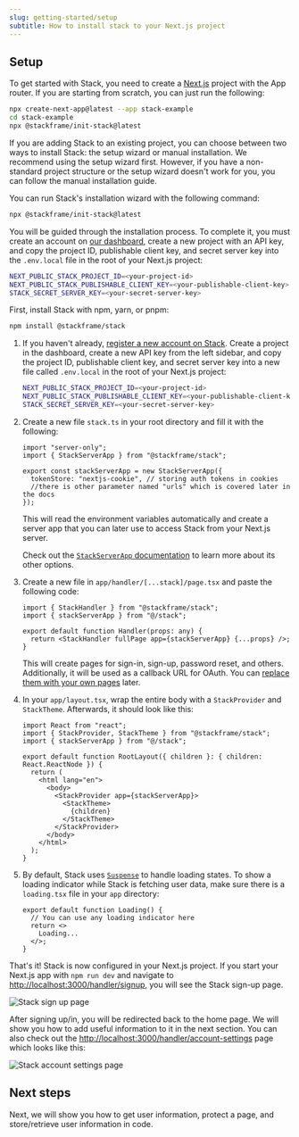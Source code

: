 ```yaml
---
slug: getting-started/setup
subtitle: How to install stack to your Next.js project
---
```


## Setup

To get started with Stack, you need to create a [Next.js](https://nextjs.org/docs) project with the App router. If you are starting from scratch, you can just run the following:
  
```sh title="Terminal"
npx create-next-app@latest --app stack-example
cd stack-example
npx @stackframe/init-stack@latest
```

If you are adding Stack to an existing project, you can choose between two ways to install Stack: the setup wizard or manual installation. We recommend using the setup wizard first. However, if you have a non-standard project structure or the setup wizard doesn't work for you, you can follow the manual installation guide.

<Tabs>
  <Tab title="Setup wizard (Recommended)">

You can run Stack's installation wizard with the following command:

```sh title="Terminal"
npx @stackframe/init-stack@latest
```

You will be guided through the installation process. To complete it, you must create an account on [our dashboard](https://app.stack-auth.com/projects), create a new project with an API key, and copy the project ID, publishable client key, and secret server key into the `.env.local` file in the root of your Next.js project:

```sh title=".env.local"
NEXT_PUBLIC_STACK_PROJECT_ID=<your-project-id>
NEXT_PUBLIC_STACK_PUBLISHABLE_CLIENT_KEY=<your-publishable-client-key>
STACK_SECRET_SERVER_KEY=<your-secret-server-key>
```

  </Tab>

  <Tab title="Manual installation">

First, install Stack with npm, yarn, or pnpm:

```bash title="Terminal"
npm install @stackframe/stack
```

1. If you haven't already, [register a new account on Stack](https://app.stack-auth.com/handler/signup). Create a project in the dashboard, create a new API key from the left sidebar, and copy the project ID, publishable client key, and secret server key into a new file called `.env.local` in the root of your Next.js project:

    ```sh title=".env.local"
    NEXT_PUBLIC_STACK_PROJECT_ID=<your-project-id>
    NEXT_PUBLIC_STACK_PUBLISHABLE_CLIENT_KEY=<your-publishable-client-key>
    STACK_SECRET_SERVER_KEY=<your-secret-server-key>
    ```

2. Create a new file `stack.ts` in your root directory and fill it with the following:
  
    ```tsx title="stack.ts"
    import "server-only";
    import { StackServerApp } from "@stackframe/stack";

    export const stackServerApp = new StackServerApp({
      tokenStore: "nextjs-cookie", // storing auth tokens in cookies
      //there is other parameter named "urls" which is covered later in the docs
    });
    ```
  
    This will read the environment variables automatically and create a server app that you can later use to access Stack from your Next.js server.
    
    Check out the [`StackServerApp` documentation](../sdk/app.mdx) to learn more about its other options.

3. Create a new file in `app/handler/[...stack]/page.tsx` and paste the following code: 

    ```tsx title="app/handler/[...stack]/page.tsx"
    import { StackHandler } from "@stackframe/stack";
    import { stackServerApp } from "@/stack";

    export default function Handler(props: any) {
      return <StackHandler fullPage app={stackServerApp} {...props} />;
    }
    ```

    This will create pages for sign-in, sign-up, password reset, and others. Additionally, it will be used as a callback URL for OAuth. You can [replace them with your own pages](/docs/customization/custom-pages) later.


4. In your `app/layout.tsx`, wrap the entire body with a `StackProvider` and `StackTheme`. Afterwards, it should look like this:

    ```tsx title="app/layout.tsx"
    import React from "react";
    import { StackProvider, StackTheme } from "@stackframe/stack";
    import { stackServerApp } from "@/stack";

    export default function RootLayout({ children }: { children: React.ReactNode }) {
      return (
        <html lang="en">
          <body>
            <StackProvider app={stackServerApp}>
              <StackTheme>
                {children}
              </StackTheme>
            </StackProvider>
          </body>
        </html>
      );
    }
    ```

5. By default, Stack uses [`Suspense`](https://react.dev/reference/react/Suspense) to handle loading states. To show a loading indicator while Stack is fetching user data, make sure there is a `loading.tsx` file in your `app` directory:

    ```tsx title="app/loading.tsx"
    export default function Loading() {
      // You can use any loading indicator here
      return <>
        Loading...
      </>;
    }
    ```
  </Tab>
</Tabs>

That's it! Stack is now configured in your Next.js project. If you start your Next.js app with `npm run dev` and navigate to [http://localhost:3000/handler/signup](http://localhost:3000/handler/signup), you will see the Stack sign-up page.

![Stack sign up page](../imgs/signup-page.png)

After signing up/in, you will be redirected back to the home page. We will show you how to add useful information to it in the next section. You can also check out the [http://localhost:3000/handler/account-settings](http://localhost:3000/handler/account-settings) page which looks like this:

![Stack account settings page](../imgs/account-settings-page.png)



## Next steps

Next, we will show you how to get user information, protect a page, and store/retrieve user information in code.
